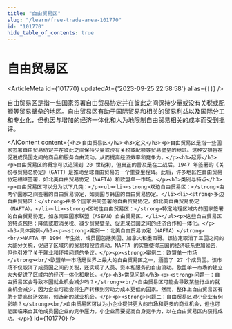 ```yaml
---
title: "自由贸易区"
slug: "/learn/free-trade-area-101770"
id: "101770"
hide_table_of_contents: true
---
```



# 自由贸易区

<ArticleMeta id={101770} updatedAt={'2023-09-25 22:58:58'} alias={`[]`} />
<div className='border-solid border-b border-t-0 my-4 border-[var(--ifm-color-gray-300)]' />

自由贸易区是指一些国家签署自由贸易协定并在彼此之间保持少量或没有关税或配额等贸易壁垒的地区。自由贸易区有助于国际贸易和相关的贸易利益以及国际分工和专业化，但也因与增加的经济一体化和人为地限制自由贸易相关的成本而受到批评。

<AIContent content={`<h2>自由贸易区</h2><h3>定义</h3><p>自由贸易区是指一些国家签署自由贸易协定并在彼此之间保持少量或没有关税或配额等贸易壁垒的地区。这种安排旨在促进成员国之间的商品和服务自由流动，从而提高经济效率和竞争力。</p><h3>起源</h3><p>自由贸易区的概念可以追溯到 20 世纪初，但真正的普及是在二战后。1947 年签署的《关税与贸易总协定》（GATT）是推动全球自由贸易的一个重要里程碑。此后，许多地区性自由贸易协定相继签署，如北美自由贸易协定（NAFTA）和欧盟单一市场。</p><h3>类别与特点</h3><p>自由贸易区可以分为以下几类：</p><ul><li><strong>双边自由贸易区：</strong>由两个国家之间签署的自由贸易协定，如美国与韩国的自由贸易协定。</li><li><strong>多边自由贸易区：</strong>由多个国家共同签署的自由贸易协定，如北美自由贸易协定（NAFTA）。</li><li><strong>区域性自由贸易区：</strong>特定地理区域内的国家签署的自由贸易协定，如东南亚国家联盟（ASEAN）自由贸易区。</li></ul><p>这些自由贸易区的特点包括：降低或取消关税、减少贸易壁垒、促进成员国之间的经济合作和一体化。</p><h3>具体案例</h3><p><strong>案例一：北美自由贸易协定（NAFTA）</strong><br/>NAFTA 于 1994 年生效，成员国包括美国、加拿大和墨西哥。该协定取消了三国之间的大部分关税，促进了区域内的贸易和投资流动。NAFTA 的实施使得三国的经济联系更加紧密，但也引发了关于就业和环境问题的争议。</p><p><strong>案例二：欧盟单一市场</strong><br/>欧盟单一市场是世界上最大的自由贸易区之一，涵盖了 27 个成员国。该市场不仅取消了成员国之间的关税，还实现了人员、资本和服务的自由流动。欧盟单一市场的建立大大促进了区域内的经济一体化和增长。</p><h3>常见问题</h3><p><strong>问题一：自由贸易区会导致本国就业机会减少吗？</strong><br/>自由贸易区可能会导致某些行业的就业机会减少，因为企业可能会将生产转移到劳动力成本更低的国家。然而，整体上自由贸易区有助于提高经济效率，创造新的就业机会。</p><p><strong>问题二：自由贸易区对小企业有何影响？</strong><br/>自由贸易区可以为小企业提供更大的市场和更多的商业机会，但也可能面临来自其他成员国企业的竞争压力。小企业需要提高自身竞争力，以在自由贸易区内获得成功。</p>`} id={101770} />
